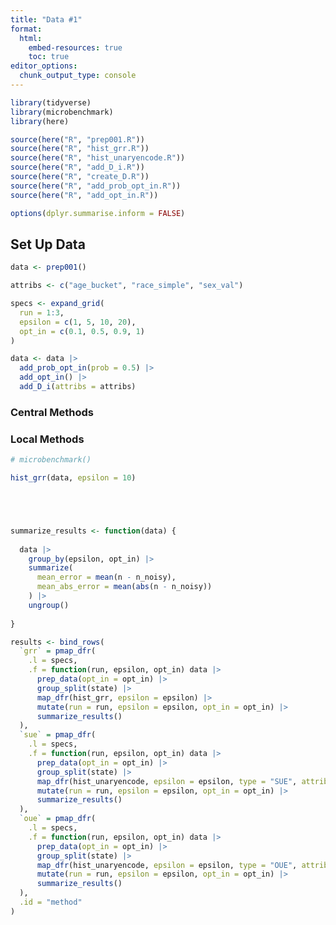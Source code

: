 ```yaml
---
title: "Data #1"
format: 
  html:
    embed-resources: true
    toc: true
editor_options: 
  chunk_output_type: console
---
```


```r
library(tidyverse)
library(microbenchmark)
library(here)

source(here("R", "prep001.R"))
source(here("R", "hist_grr.R"))
source(here("R", "hist_unaryencode.R"))
source(here("R", "add_D_i.R"))
source(here("R", "create_D.R"))
source(here("R", "add_prob_opt_in.R"))
source(here("R", "add_opt_in.R"))

options(dplyr.summarise.inform = FALSE)

```

## Set Up Data

```r
data <- prep001()

attribs <- c("age_bucket", "race_simple", "sex_val")

```


```r
specs <- expand_grid(
  run = 1:3, 
  epsilon = c(1, 5, 10, 20),
  opt_in = c(0.1, 0.5, 0.9, 1)
)

```

```r
data <- data |>
  add_prob_opt_in(prob = 0.5) |>
  add_opt_in() |>
  add_D_i(attribs = attribs)

```


### Central Methods

### Local Methods

```r
# microbenchmark()

hist_grr(data, epsilon = 10)





summarize_results <- function(data) {
  
  data |>
    group_by(epsilon, opt_in) |>
    summarize(
      mean_error = mean(n - n_noisy),
      mean_abs_error = mean(abs(n - n_noisy))
    ) |>
    ungroup()
  
}

results <- bind_rows(
  `grr` = pmap_dfr(
    .l = specs,
    .f = function(run, epsilon, opt_in) data |>
      prep_data(opt_in = opt_in) |>
      group_split(state) |>
      map_dfr(hist_grr, epsilon = epsilon) |>
      mutate(run = run, epsilon = epsilon, opt_in = opt_in) |>
      summarize_results()
  ),
  `sue` = pmap_dfr(
    .l = specs,
    .f = function(run, epsilon, opt_in) data |>
      prep_data(opt_in = opt_in) |>
      group_split(state) |>
      map_dfr(hist_unaryencode, epsilon = epsilon, type = "SUE", attribs = attribs) |>
      mutate(run = run, epsilon = epsilon, opt_in = opt_in) |>
      summarize_results()
  ),
  `oue` = pmap_dfr(
    .l = specs,
    .f = function(run, epsilon, opt_in) data |>
      prep_data(opt_in = opt_in) |>      
      group_split(state) |>
      map_dfr(hist_unaryencode, epsilon = epsilon, type = "OUE", attribs = attribs) |>
      mutate(run = run, epsilon = epsilon, opt_in = opt_in) |>
      summarize_results()
  ),
  .id = "method"
)


```
